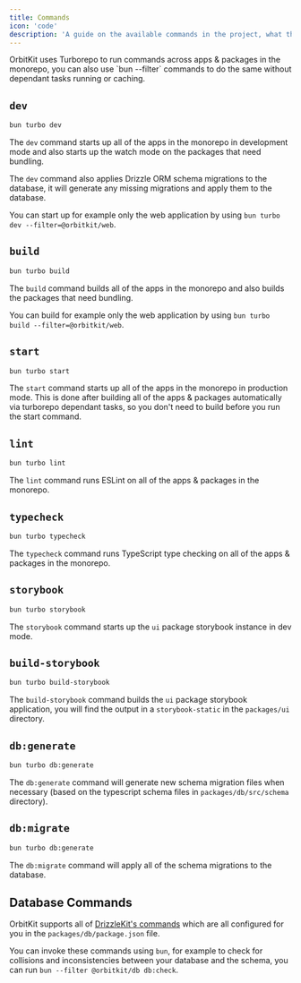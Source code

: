 ```yaml
---
title: Commands
icon: 'code'
description: 'A guide on the available commands in the project, what they do and how to use them.'
---
```


<Note>
  OrbitKit uses Turborepo to run commands across apps & packages in the
  monorepo, you can also use `bun --filter` commands to do the same without
  dependant tasks running or caching.
</Note>

## `dev`

```bash
bun turbo dev
```

The `dev` command starts up all of the apps in the monorepo in development mode and also starts up the watch mode on the packages that need bundling.

The `dev` command also applies Drizzle ORM schema migrations to the database, it will generate any missing migrations and apply them to the database.

You can start up for example only the web application by using `bun turbo dev --filter=@orbitkit/web`.

## `build`

```bash
bun turbo build
```

The `build` command builds all of the apps in the monorepo and also builds the packages that need bundling.

You can build for example only the web application by using `bun turbo build --filter=@orbitkit/web`.

## `start`

```bash
bun turbo start
```

The `start` command starts up all of the apps in the monorepo in production mode. This is done after building all of the apps & packages automatically via turborepo dependant tasks, so you don't need to build before you run the start command.

## `lint`

```bash
bun turbo lint
```

The `lint` command runs ESLint on all of the apps & packages in the monorepo.

## `typecheck`

```bash
bun turbo typecheck
```

The `typecheck` command runs TypeScript type checking on all of the apps & packages in the monorepo.

## `storybook`

```bash
bun turbo storybook
```

The `storybook` command starts up the `ui` package storybook instance in dev mode.

## `build-storybook`

```bash
bun turbo build-storybook
```

The `build-storybook` command builds the `ui` package storybook application, you will find the output in a `storybook-static` in the `packages/ui` directory.

## `db:generate`

```bash
bun turbo db:generate
```

The `db:generate` command will generate new schema migration files when necessary (based on the typescript schema files in `packages/db/src/schema` directory).

## `db:migrate`

```bash
bun turbo db:generate
```

The `db:migrate` command will apply all of the schema migrations to the database.

## Database Commands

OrbitKit supports all of [DrizzleKit's commands](https://orm.drizzle.team/kit-docs/commands) which are all configured for you in the `packages/db/package.json` file.

You can invoke these commands using `bun`, for example to check for collisions and inconsistencies between your database and the schema, you can run `bun --filter @orbitkit/db db:check`.
